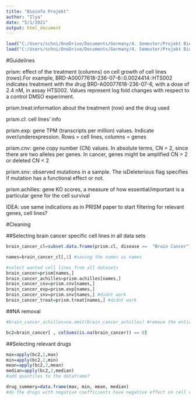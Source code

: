 ---
title: "Bioinfo Projekt"
author: "Ilya"
date: "5/1/2021"
output: html_document
---

```{r}
load("C:/Users/schni/OneDrive/Documents/Germany/4. Semester/Projekt Bioinfo/prism_datasets.rda")
load("C:/Users/schni/OneDrive/Documents/Germany/4. Semester/Projekt Bioinfo/cellline_datasets.rda")
```

#Guidelines

prism: effect of the treatment (columns) on cell growth of cell lines (rows).For example, BRD-A00077618-236-07-6::0.0024414::HTS002 indicates treatment with the drug BRD-A00077618-236-07-6, with a dose of 2.4 nM, in assay HTS002. Values represent log fold changes with respect to a control DMSO experiment.

prism.treat:information about the treatment (row) and the drug used

prism.cl: cell lines' info

prism.exp: gene TPM (transcripts per million) values. Indicate over/underexpression. Rows = cell lines, columns = genes

prism.cnv: gene copy number (CN) values. In absolute terms, CN = 2, since there are two alleles per genes. In cancer, genes might be amplified CN > 2 or deleted CN < 2

prism.snv: observed mutations in a sample. The isDeleterious flag specifies if mutation has a functional effect or not.

prism.achilles: gene KO scores, a measure of how essential/important is a particular gene for the cell survival

IDEA: use same indications as in PRISM paper to start filtering for relevant genes, cell lines? 

#Cleaning

##Selecting brain cancer specific cell lines in all data sets
```{r}
brain_cancer_cl=subset.data.frame(prism.cl, disease == 	"Brain Cancer") #identify the brain cancer cell lines' names

names=brain_cancer_cl[,1] #saving the names as names

#select wanted cell lines from all datasets
brain_cancer=prism[names,]
brain_cancer_achilles=prism.achilles[names,]
brain_cancer_cnv=prism.cnv[names,]
brain_cancer_exp=prism.exp[names,]
brain_cancer_snv=prism.snv[names,] #didnt work
brain_cancer_treat=prism.treat[names,] #didnt work
```

##NA removal
```{r}
#brain_cancer_achilles=na.omit(brain_cancer_achilles) #remove the entire cell lines from everywhere without KO scores?

bc2=brain_cancer[ , colSums(is.na(brain_cancer)) == 0]


```

##Selecting relevant drugs
```{r}
max=apply(bc2,2,max)
min=apply(bc2,2,min)
mean=apply(bc2,2,mean)
median=apply(bc2,2,median)
#add quantiles to the dataframe?

drug_summery=data.frame(max, min, mean, median)
#do the drugs with negative coefficients have negative effect on cell cultures? if so should we select the drugs with really negative mean and minimum? Or may be that have all 4 variables in dataframe negative? How big/strict should be the selection?

```


